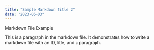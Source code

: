 ```yaml
---
title: "Sample Markdown Title 2"
date: "2023-05-03"
---
```


Markdown File Example

This is a paragraph in the markdown file. It demonstrates how to write a markdown file with an ID, title, and a paragraph.
